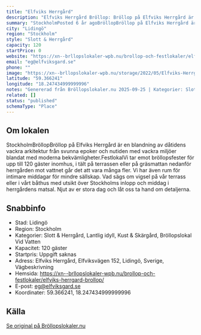 ```yaml
---
title: "Elfviks Herrgård"
description: "Elfviks Herrgård Bröllop: Bröllop på Elfviks Herrgård är en blandning av dåtidens vackra arkitektur från svunna epoker och nutiden med vackra miljöer.."
summary: "StockholmPosted 6 år agoBröllopBröllop på Elfviks Herrgård är en blandning av dåtidens vackra arkitektur från svunna epoker och nutiden med vackra miljöer blandat med moderna bekvämligheter.FestlokalV…"
city: "Lidingö"
region: "Stockholm"
style: "Slott & Herrgård"
capacity: 120
startPrice: 0
website: "https://xn--brllopslokaler-wpb.nu/brollop-och-festlokaler/elfviks-herrgard-brollop/"
email: "eg@elfviksgard.se"
phone: ""
image: "https://xn--brllopslokaler-wpb.nu/storage/2022/05/Elfviks-Herrgard-festlokal-i-stockholm2.webp"
latitude: "59.366241"
longitude: "18.247434999999996"
notes: "Genererad från Bröllopslokaler.nu 2025-09-25 | Kategorier: Slott & Herrgård, Lantlig idyll, Kust & Skärgård, Bröllopslokal Vid Vatten"
related: []
status: "published"
schemaType: "Place"
---
```


## Om lokalen

StockholmBröllopBröllop på Elfviks Herrgård är en blandning av dåtidens vackra arkitektur från svunna epoker och nutiden med vackra miljöer blandat med moderna bekvämligheter.FestlokalVi tar emot bröllopsfester för upp till 120 gäster inomhus, i tält på terrassen eller på gräsmattan nedanför herrgården mot vattnet går det att vara många fler. Vi har även rum för intimare middagar för mindre sällskap. Vad sägs om vigsel på vår terrass eller i vårt båthus med utsikt över Stockholms inlopp och middag i herrgårdens matsal. Njut av er stora dag och låt oss ta hand om detaljerna.

## Snabbinfo

- Stad: Lidingö
- Region: Stockholm
- Kategorier: Slott & Herrgård, Lantlig idyll, Kust & Skärgård, Bröllopslokal Vid Vatten
- Kapacitet: 120 gäster
- Startpris: Uppgift saknas
- Adress: Elfviks Herrgård, Elfviksvägen 152, Lidingö, Sverige, Vägbeskrivning
- Hemsida: https://xn--brllopslokaler-wpb.nu/brollop-och-festlokaler/elfviks-herrgard-brollop/
- E-post: eg@elfviksgard.se
- Koordinater: 59.366241, 18.247434999999996

## Källa

[Se original på Bröllopslokaler.nu](https://xn--brllopslokaler-wpb.nu/brollop-och-festlokaler/elfviks-herrgard-brollop/)
